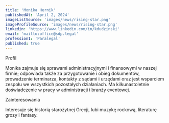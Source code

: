 ```yaml
---
title: 'Monika Hernik'
publishedAt: 'April 2, 2024'
imageListSource: 'images/news/rising-star.png'
imageProfileSource: 'images/news/rising-star.png'
linkedin: 'https://www.linkedin.com/in/kdudzinski'
email: 'mailto:office@sdp.legal'
profession1: 'Paralegal'
published: true
---
```


<ProfileSection type="profile">Profil</ProfileSection>

Monika zajmuje się sprawami administracyjnymi i finansowymi w naszej firmie; odpowiada także za przygotowanie i obieg dokumentów, prowadzenie terminarza, kontakty z sądami i urzędami oraz jest wsparciem zespołu we wszystkich pozostałych działaniach. Ma kilkunastoletnie doświadczenie w pracy w administracji i branży eventowej.


<ProfileSection type="hobby">Zainteresowania</ProfileSection>

Interesuje się historią starożytnej Grecji, lubi muzykę rockową, literaturę grozy i fantasy.